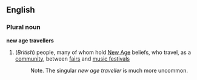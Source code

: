 ==English==
===Plural noun===
{{wikipedia}}
'''new age travellers'''
#(''British'') people, many of whom hold [[New Age]] beliefs, who travel, as a [[community]], between [[fair]]s and [[music festival]]s
#:Note. The singular ''new age traveller'' is much more uncommon.